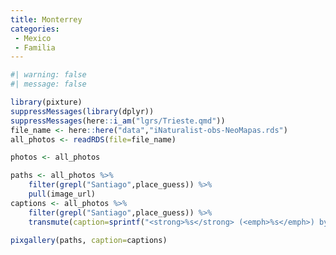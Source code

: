 ```yaml
---
title: Monterrey
categories:
 - Mexico
 - Familia
---
```




```r
#| warning: false
#| message: false

library(pixture)
suppressMessages(library(dplyr))
suppressMessages(here::i_am("lgrs/Trieste.qmd"))
file_name <- here::here("data","iNaturalist-obs-NeoMapas.rds")
all_photos <- readRDS(file=file_name) 

photos <- all_photos 

```

```r
paths <- all_photos %>% 
    filter(grepl("Santiago",place_guess)) %>% 
    pull(image_url)
captions <- all_photos %>% 
    filter(grepl("Santiago",place_guess)) %>% 
    transmute(caption=sprintf("<strong>%s</strong> (<emph>%s</emph>) by <a href='%s' target='iNat'>NeoMapas @ iNaturalist</a>",species_guess,scientific_name,url)) %>% pull()

pixgallery(paths, caption=captions)
```